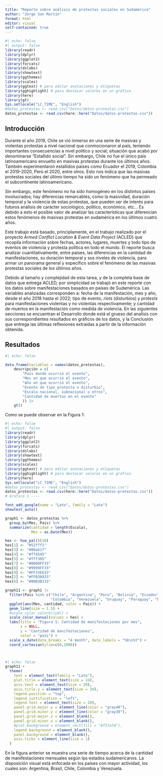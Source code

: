 ```yaml
---
title: "Reporte sobre análisis de protestas sociales en Sudamérica"
author: "Jorge San Martín"
format: html
editor: visual
self-contained: true
---
```

```r
#| echo: false
#| output: false
library(readr)
library(dplyr)
library(ggplot2)
library(forcats)
library(dslabs)
library(showtext)
library(ggthemes)
library(scales)
library(ggtext) # para editar anotaciones y etiquetas
library(gghighlight) # para destacar valores en un gráfico
library(here)
library(gt)
Sys.setlocale("LC_TIME", "English")
#datos_protestas <- read_csv("Datos/datos-protestas.csv")
datos_protestas <- read.csv(here::here("Datos/datos-protestas.csv"))
```
## Introducción

Durante el año 2019, Chile se vió inmerso en una serie de masivas y violentas protestas a nivel nacional que conmocionaron al país, teniendo importantes consecuencias a nivel político y social; situación que acabó por denominarse "Estallido social". Sin embargo, Chile no fue el único país latinoamericano envuelto en masivas protestas durante los últimos años. También experimentaron estallidos países como Ecuador el 2019, Colombia el 2019-2020, Perú el 2020, entre otros. Esto nos indica que las masivas protestas sociales del último tiempo ha sido un fenómeno que ha permeado el subcontinente latinoamericano.

Sin embargo, este fenómeno no ha sido homogéneo en los distintos países involucrados; hay diferencias remarcables, como la masividad, duración temporal y la violencia de estas protestas, que pueden ser de interés para futuros análisis de carácter sociológico, político, económico, etc... Es debido a esto el posible valor de analizar las características que diferencian estos fenómenos de masivas protestas en sudamérica en los últimos cuatro años.

Este trabajo está basado, principlamente, en el trabajo realizado por el proyecto *Armed Conflict Location & Event Data Project* (ACLED) que recopila información sobre fechas, actores, lugares, muertes y todo tipo de eventos de violencia y protesta política en todo el mundo. El reporte busca analizar cuantitativamente, entre países, las diferencias en la cantidad de manifestaciones, su duración temporal y sus niveles de violencia, para armar un panorama general y específico sobre el fenómeno de las masivas protestas sociales de los últimos años.

Debido al tamaño y complejidad de esta tarea, y de la completa base de datos que entrega ACLED, por simplicidad se trabajó en este reporte con los datos sobre manifestaciones basados en países de Sudamérica. Las variables analizadas corresponden a: fecha de la manifestación, mes y año, desde el año 2018 hasta el 2022; tipo de evento, *riots* (disturbios) y *protests* para manifestaciones violentas y no violentas respectivamente; y cantidad de muertos en la manifestación como medida de violencia. En las siguientes secciones se encuentran el Desarrollo donde está el grueso del analísis con sus correspondientes resultados en gráficos de los datos, y la Conclusión que entrega las últimas reflexiones extraídas a partir de la información obtenida.



## Resultados

```r
#| echo: false

data.frame(Variables = names(datos_protestas),
	descripción = c(
		"País donde ocurrió el evento",
		"Mes en que ocurrió el evento",
		"Año en que ocurrió el evento",
		"Evento de tipo protesta o disturbio",
		"Escala nacional, subnacional u otros",
		"Cantidad de muertos en el evento"
		)) |>
	gt()

```


Como se puede observar en la Figura 1:

```r
#| echo: false
#| output: false
library(readr)
library(dplyr)
library(ggplot2)
library(forcats)
library(dslabs)
library(showtext)
library(ggthemes)
library(scales)
library(ggtext) # para editar anotaciones y etiquetas
library(gghighlight) # para destacar valores en un gráfico
library(here)
Sys.setlocale("LC_TIME", "English")
#datos_protestas <- read_csv("Datos/datos-protestas.csv")
datos_protestas <- read.csv(here::here("Datos/datos-protestas.csv"))
# Grafico 1 ----

font_add_google(name = "Lato", family = "Lato")
showtext_auto()

graph1 <- datos_protestas %>% 
  group_by(Mes, Pais) %>% 
  summarize(cantidad = length(Escala),
            Mes = as.Date(Mes))

hex <- hue_pal()(10)
hex[1] <- "#52fff1"
hex[3] <- "#00ab1f"
hex[4] <- "#ff4545"
hex[5] <- "#fff305"
hex[7] <- "#0000FF33"
hex[8] <- "#9999FF33"
hex[9] <- "#FF33E633"
hex[2] <- "#FFB38033"
hex[6] <- "#00B3B333"

graph11 <- graph1 |> 
  filter(Pais %in% c("Chile", "Argentina", "Peru", "Bolivia", "Ecuador",
                     "Colombia", "Venezuela", "Uruguay", "Paraguay", "Brazil")) |> 
  ggplot(aes(Mes, cantidad, color = Pais)) +
  geom_line(size = 1.5) +
  #scale_color_colorblind() +
  scale_color_manual(values = hex) +
  labs(title = "Figura 1: Cantidad de manifestaciones por mes",
       x = NULL,
       y = "Cantidad de manifestaciones",
       color = "país") +
  scale_x_date(date_breaks = "4 month", date_labels = "%b\n%Y") +
  coord_cartesian(ylim=c(0,1000))




```
```r
#| echo: false
graph11 + 
  theme(
    text = element_text(family = "Lato"),
    plot.title = element_text(size = 24),
    axis.text = element_text(size = 20), 
    axis.title.y = element_text(size = 20),
    legend.position = "top",
    legend.justification = "left",
    legend.text = element_text(size = 20),
    panel.grid.major.y = element_line(color = "gray40"),
    panel.grid.minor.y = element_line(color = "gray30"),
    panel.grid.major.x = element_blank(),
    panel.grid.minor.x = element_blank(),
    #plot.background = element_rect(fill = "#f3fafd"),
    legend.background = element_blank(),
    panel.background = element_blank(),
    axis.ticks = element_line(size = 1)
  ) 
```

En la figura anterior se muestra una serie de tiempo acerca de la cantidad de manifestaciones mensuales según lps estados sudamericanos. La disposición visual está enfocada en los países con mayor actividad, los cuales son: Argentina, Brasil, Chile, Colombia y Venezuela.


